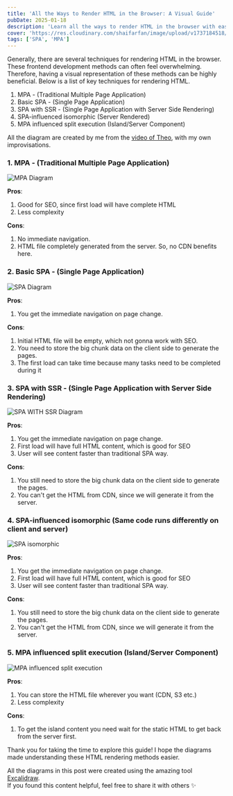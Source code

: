 ```yaml
---
title: 'All the Ways to Render HTML in the Browser: A Visual Guide'
pubDate: 2025-01-18
description: 'Learn all the ways to render HTML in the browser with easy-to-understand diagrams, From MPA to Island Architecture.'
cover: 'https://res.cloudinary.com/shaifarfan/image/upload/v1737184518/shaifarfan.com/blog/all-the-ways-to-render-html-in-the-browser/cover.png'
tags: ['SPA', 'MPA']
---
```


Generally, there are several techniques for rendering HTML in the browser. These frontend development methods can often feel overwhelming. Therefore, having a visual representation of these methods can be highly beneficial. Below is a list of key techniques for rendering HTML.

1. MPA - (Traditional Multiple Page Application)
1. Basic SPA - (Single Page Application)
1. SPA with SSR - (Single Page Application with Server Side Rendering)
1. SPA-influenced isomorphic (Server Rendered)
1. MPA influenced split execution (Island/Server Component)

All the diagram are created by me from the [video of Theo](https://youtu.be/Cifkb-ZVps4), with my own improvisations.

### 1. MPA - (Traditional Multiple Page Application)

![MPA Diagram](https://res.cloudinary.com/shaifarfan/image/upload/v1737121780/shaifarfan.com/blog/all-the-ways-to-render-html-in-the-browser/mpa_aju6ul.png)

**Pros**:

1. Good for SEO, since first load will have complete HTML
1. Less complexity

**Cons**:

1. No immediate navigation.
2. HTML file completely generated from the server. So, no CDN benefits here.

### 2. Basic SPA - (Single Page Application)

![SPA Diagram](https://res.cloudinary.com/shaifarfan/image/upload/v1737119784/shaifarfan.com/blog/all-the-ways-to-render-html-in-the-browser/spa_gybomc.png)

**Pros**:

1. You get the immediate navigation on page change.

**Cons**:

1. Initial HTML file will be empty, which not gonna work with SEO.
1. You need to store the big chunk data on the client side to generate the pages.
1. The first load can take time because many tasks need to be completed during it

### 3. SPA with SSR - (Single Page Application with Server Side Rendering)

![SPA WITH SSR Diagram](https://res.cloudinary.com/shaifarfan/image/upload/v1737120070/shaifarfan.com/blog/all-the-ways-to-render-html-in-the-browser/spa-with-ssr.png)

**Pros**:

1. You get the immediate navigation on page change.
2. First load will have full HTML content, which is good for SEO
3. User will see content faster than traditional SPA way.

**Cons**:

1. You still need to store the big chunk data on the client side to generate the pages.
2. You can't get the HTML from CDN, since we will generate it from the server.

### 4. SPA-influenced isomorphic (Same code runs differently on client and server)

![SPA isomorphic](https://res.cloudinary.com/shaifarfan/image/upload/v1737119784/shaifarfan.com/blog/all-the-ways-to-render-html-in-the-browser/spa-isomorphic_tbhaqj.png)

**Pros**:

1. You get the immediate navigation on page change.
2. First load will have full HTML content, which is good for SEO
3. User will see content faster than traditional SPA way.

**Cons**:

1. You still need to store the big chunk data on the client side to generate the pages.
1. You can't get the HTML from CDN, since we will generate it from the server.

### 5. MPA influenced split execution (Island/Server Component)

![MPA influenced split execution](https://res.cloudinary.com/shaifarfan/image/upload/v1737119785/shaifarfan.com/blog/all-the-ways-to-render-html-in-the-browser/split-execution_kibtde.png)

**Pros**:

1. You can store the HTML file wherever you want (CDN, S3 etc.)
2. Less complexity

**Cons**:

1. To get the island content you need wait for the static HTML to get back from the server first.

Thank you for taking the time to explore this guide! I hope the diagrams made understanding these HTML rendering methods easier.

All the diagrams in this post were created using the amazing tool [Excalidraw](https://excalidraw.com/).<br/>
If you found this content helpful, feel free to share it with others ✨
